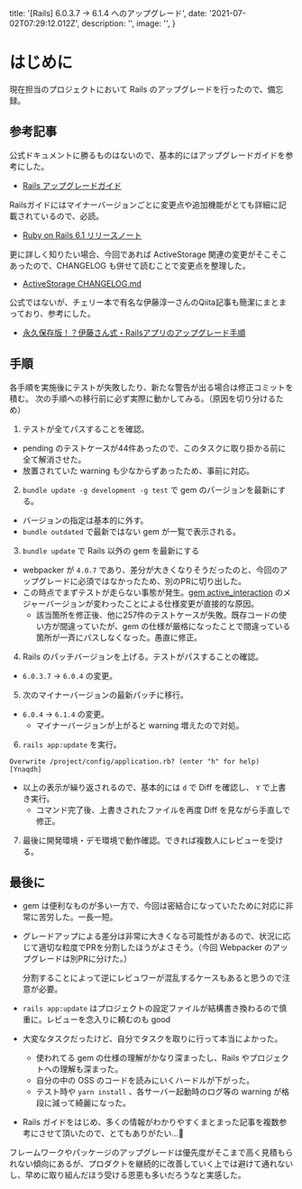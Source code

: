 
  title: '[Rails] 6.0.3.7 -> 6.1.4 へのアップグレード',
  date: '2021-07-02T07:29:12.012Z',
  description: '',
  image: '',
}

# はじめに

現在担当のプロジェクトにおいて Rails のアップグレードを行ったので、備忘録。

## 参考記事

公式ドキュメントに勝るものはないので、基本的にはアップグレードガイドを参考にした。

- [Rails アップグレードガイド](https://railsguides.jp/upgrading_ruby_on_rails.html)

Railsガイドにはマイナーバージョンごとに変更点や追加機能がとても詳細に記載されているので、必読。

- [Ruby on Rails 6.1 リリースノート](https://railsguides.jp/6_1_release_notes.html)

更に詳しく知りたい場合、今回であれば ActiveStorage 関連の変更がそこそこあったので、CHANGELOG も併せて読むことで変更点を整理した。

- [ActiveStorage CHANGELOG.md](https://github.com/rails/rails/blob/6-1-stable/activestorage/CHANGELOG.md)

公式ではないが、チェリー本で有名な伊藤淳一さんのQiita記事も簡潔にまとまっており、参考にした。

- [永久保存版！？伊藤さん式・Railsアプリのアップグレード手順](https://qiita.com/jnchito/items/0ee47108972a0e302caf)

## 手順

各手順を実施後にテストが失敗したり、新たな警告が出る場合は修正コミットを積む。
次の手順への移行前に必ず実際に動かしてみる。（原因を切り分けるため）

1. テストが全てパスすることを確認。
- pending のテストケースが44件あったので、このタスクに取り掛かる前に全て解消させた。
- 放置されていた warning も少なからずあったため、事前に対応。
2. `bundle update -g development -g test` で gem のパージョンを最新にする。
- バージョンの指定は基本的に外す。
- `bundle outdated` で最新ではない gem が一覧で表示される。
3. `bundle update` で Rails 以外の gem を最新にする
- webpacker が `4.0.7` であり、差分が大きくなりそうだったのと、今回のアップグレードに必須ではなかったため、別のPRに切り出した。
- この時点でまずテストが走らない事態が発生。[gem active_interaction](https://github.com/AaronLasseigne/active_interaction) のメジャーバージョンが変わったことによる仕様変更が直接的な原因。
  - 該当箇所を修正後、他に257件のテストケースが失敗。既存コードの使い方が間違っていたが、gem の仕様が厳格になったことで間違っている箇所が一斉にパスしなくなった。愚直に修正。
4. Rails のパッチバージョンを上げる。テストがパスすることの確認。
-  `6.0.3.7` -> `6.0.4` の変更。
5. 次のマイナーバージョンの最新パッチに移行。
- `6.0.4` -> `6.1.4` の変更。
  - マイナーバージョンが上がると warning 増えたので対処。
6. `rails app:update` を実行。

```shell
Overwrite /project/config/application.rb? (enter "h" for help) [Ynaqdh]
```

- 以上の表示が繰り返されるので、基本的には `d` で Diff を確認し、 `Y` で上書き実行。
  - コマンド完了後、上書きされたファイルを再度 Diff を見ながら手直しで修正。
7. 最後に開発環境・デモ環境で動作確認。できれば複数人にレビューを受ける。

## 最後に

- gem は便利なものが多い一方で、今回は密結合になっていたために対応に非常に苦労した。一長一短。
- グレードアップによる差分は非常に大きくなる可能性があるので、状況に応じて適切な粒度でPRを分割したほうがよさそう。（今回 Webpacker のアップグレードは別PRに分けた。）
  
  分割することによって逆にレビュワーが混乱するケースもあると思うので注意が必要。
- `rails app:update` はプロジェクトの設定ファイルが結構書き換わるので慎重に。レビューを念入りに頼むのも good
- 大変なタスクだったけど、自分でタスクを取りに行って本当によかった。
  - 使われてる gem の仕様の理解がかなり深まったし、Rails やプロジェクトへの理解も深まった。
  - 自分の中の OSS のコードを読みにいくハードルが下がった。
  - テスト時や `yarn install` 、各サーバー起動時のログ等の warning が格段に減って綺麗になった。
- Rails ガイドをはじめ、多くの情報がわかりやすくまとまった記事を複数参考にさせて頂いたので、とてもありがたい…🙏

フレームワークやパッケージのアップグレードは優先度がそこまで高く見積もられない傾向にあるが、プロダクトを継続的に改善していく上では避けて通れないし、早めに取り組んだほう受ける恩恵も多いだろうなと実感した。

